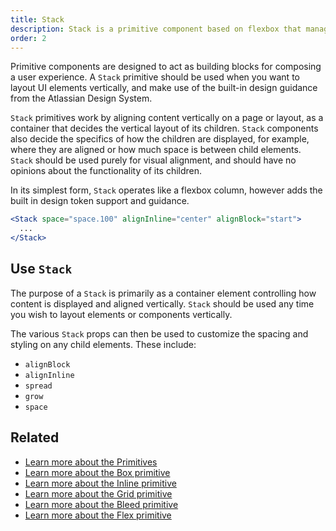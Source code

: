 ```yaml
---
title: Stack
description: Stack is a primitive component based on flexbox that manages the vertical layout of direct children.
order: 2
---
```


Primitive components are designed to act as building blocks for composing a user experience. A `Stack` primitive should be used when you want to layout UI elements vertically, and make use of the built-in design guidance from the Atlassian Design System.

`Stack` primitives work by aligning content vertically on a page or layout, as a container that decides the vertical layout of its children. `Stack` components also decide the specifics of how the children are displayed, for example, where they are aligned or how much space is between child elements. `Stack` should be used purely for visual alignment, and should have no opinions about the functionality of its children.

In its simplest form, `Stack` operates like a flexbox column, however adds the built in design token support and guidance.

```jsx
<Stack space="space.100" alignInline="center" alignBlock="start">
  ...
</Stack>
```

## Use `Stack`

The purpose of a `Stack` is primarily as a container element controlling how content is displayed and aligned vertically. `Stack` should be used any time you wish to layout elements or components vertically.

The various `Stack` props can then be used to customize the spacing and styling on any child elements. These include:

- `alignBlock`
- `alignInline`
- `spread`
- `grow`
- `space`

## Related

- [Learn more about the Primitives](/components/primitives/overview)
- [Learn more about the Box primitive](/components/primitives/box/usage)
- [Learn more about the Inline primitive](/components/primitives/inline/usage)
- [Learn more about the Grid primitive](/components/primitives/grid/examples)
- [Learn more about the Bleed primitive](/components/primitives/bleed/examples)
- [Learn more about the Flex primitive](/components/primitives/flex/examples)
